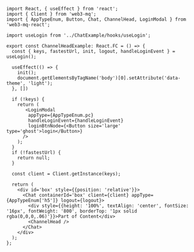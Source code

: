 ```tsx 
import React, { useEffect } from 'react';
import { Client } from 'web3-mq';
import { AppTypeEnum, Button, Chat, ChannelHead, LoginModal } from 'web3-mq-react';

import useLogin from '../ChatExample/hooks/useLogin';

export const ChannelHeadExample: React.FC = () => {
  const { keys, fastestUrl, init, logout, handleLoginEvent } = useLogin();

  useEffect(() => {
    init();
    document.getElementsByTagName('body')[0].setAttribute('data-theme', 'light');
  }, [])

  if (!keys) {
    return (
       <LoginModal 
        appType={AppTypeEnum.pc}
        handleLoginEvent={handleLoginEvent}
        loginBtnNode={<Button size='large' type='ghost'>login</Button>}
      />
    );
  }
  if (!fastestUrl) {
    return null;
  }

  const client = Client.getInstance(keys);

  return (
    <div id='box' style={{position: 'relative'}}>
      <Chat containerId='box' client={client} appType={AppTypeEnum['h5']} logout={logout}>
        <div style={{height: '100%', textAlign: 'center', fontSize: '16px', fontWeight: '800', borderTop: '1px solid rgba(0,0,0,.06)'}}>Part of Content</div>
        <ChannelHead />
      </Chat>
    </div>
  );
};
```